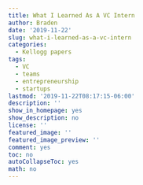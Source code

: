```yaml
---
title: What I Learned As A VC Intern
author: Braden
date: '2019-11-22'
slug: what-i-learned-as-a-vc-intern
categories:
  - Kellogg papers
tags:
  - VC
  - teams
  - entrepreneurship
  - startups
lastmod: '2019-11-22T08:17:15-06:00'
description: ''
show_in_homepage: yes
show_description: no
license: ''
featured_image: ''
featured_image_preview: ''
comment: yes
toc: no
autoCollapseToc: yes
math: no
---
```


<!--more-->
